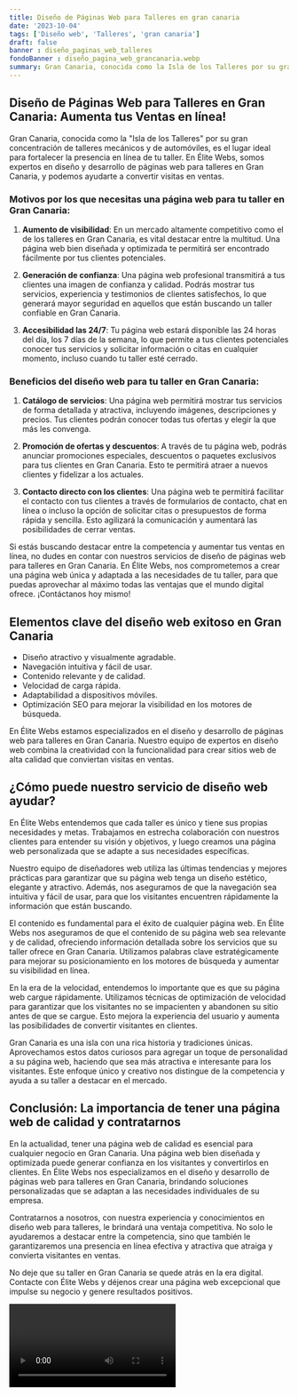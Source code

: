 ```yaml
---
title: Diseño de Páginas Web para Talleres en gran canaria
date: '2023-10-04'
tags: ['Diseño web', 'Talleres', 'gran canaria']
draft: false
banner : diseño_paginas_web_talleres
fondoBanner : diseño_pagina_web_grancanaria.webp
summary: Gran Canaria, conocida como la Isla de los Talleres por su gran concentración de talleres mecánicos y de automóviles, es el lugar ideal para fortalecer la presencia en línea de tu taller. En Élite Webs, somos expertos en diseño y desarrollo de páginas web para talleres en Gran Canaria, y podemos ayudarte a convertir visitas en ventas.
---
```


## Diseño de Páginas Web para Talleres en Gran Canaria: Aumenta tus Ventas en línea!

Gran Canaria, conocida como la "Isla de los Talleres" por su gran concentración de talleres mecánicos y de automóviles, es el lugar ideal para fortalecer la presencia en línea de tu taller. En Élite Webs, somos expertos en diseño y desarrollo de páginas web para talleres en Gran Canaria, y podemos ayudarte a convertir visitas en ventas.

### Motivos por los que necesitas una página web para tu taller en Gran Canaria:

1. **Aumento de visibilidad**: En un mercado altamente competitivo como el de los talleres en Gran Canaria, es vital destacar entre la multitud. Una página web bien diseñada y optimizada te permitirá ser encontrado fácilmente por tus clientes potenciales.

2. **Generación de confianza**: Una página web profesional transmitirá a tus clientes una imagen de confianza y calidad. Podrás mostrar tus servicios, experiencia y testimonios de clientes satisfechos, lo que generará mayor seguridad en aquellos que están buscando un taller confiable en Gran Canaria.

3. **Accesibilidad las 24/7**: Tu página web estará disponible las 24 horas del día, los 7 días de la semana, lo que permite a tus clientes potenciales conocer tus servicios y solicitar información o citas en cualquier momento, incluso cuando tu taller esté cerrado.

### Beneficios del diseño web para tu taller en Gran Canaria:

1. **Catálogo de servicios**: Una página web permitirá mostrar tus servicios de forma detallada y atractiva, incluyendo imágenes, descripciones y precios. Tus clientes podrán conocer todas tus ofertas y elegir la que más les convenga.

2. **Promoción de ofertas y descuentos**: A través de tu página web, podrás anunciar promociones especiales, descuentos o paquetes exclusivos para tus clientes en Gran Canaria. Esto te permitirá atraer a nuevos clientes y fidelizar a los actuales.

3. **Contacto directo con los clientes**: Una página web te permitirá facilitar el contacto con tus clientes a través de formularios de contacto, chat en línea o incluso la opción de solicitar citas o presupuestos de forma rápida y sencilla. Esto agilizará la comunicación y aumentará las posibilidades de cerrar ventas.

Si estás buscando destacar entre la competencia y aumentar tus ventas en línea, no dudes en contar con nuestros servicios de diseño de páginas web para talleres en Gran Canaria. En Élite Webs, nos comprometemos a crear una página web única y adaptada a las necesidades de tu taller, para que puedas aprovechar al máximo todas las ventajas que el mundo digital ofrece. ¡Contáctanos hoy mismo!

<GifSeo />

<Cta />

## Elementos clave del diseño web exitoso en Gran Canaria

- Diseño atractivo y visualmente agradable.
- Navegación intuitiva y fácil de usar.
- Contenido relevante y de calidad.
- Velocidad de carga rápida.
- Adaptabilidad a dispositivos móviles.
- Optimización SEO para mejorar la visibilidad en los motores de búsqueda.

En Élite Webs estamos especializados en el diseño y desarrollo de páginas web para talleres en Gran Canaria. Nuestro equipo de expertos en diseño web combina la creatividad con la funcionalidad para crear sitios web de alta calidad que conviertan visitas en ventas.

## ¿Cómo puede nuestro servicio de diseño web ayudar?

En Élite Webs entendemos que cada taller es único y tiene sus propias necesidades y metas. Trabajamos en estrecha colaboración con nuestros clientes para entender su visión y objetivos, y luego creamos una página web personalizada que se adapte a sus necesidades específicas.

Nuestro equipo de diseñadores web utiliza las últimas tendencias y mejores prácticas para garantizar que su página web tenga un diseño estético, elegante y atractivo. Además, nos aseguramos de que la navegación sea intuitiva y fácil de usar, para que los visitantes encuentren rápidamente la información que están buscando.

El contenido es fundamental para el éxito de cualquier página web. En Élite Webs nos aseguramos de que el contenido de su página web sea relevante y de calidad, ofreciendo información detallada sobre los servicios que su taller ofrece en Gran Canaria. Utilizamos palabras clave estratégicamente para mejorar su posicionamiento en los motores de búsqueda y aumentar su visibilidad en línea.

En la era de la velocidad, entendemos lo importante que es que su página web cargue rápidamente. Utilizamos técnicas de optimización de velocidad para garantizar que los visitantes no se impacienten y abandonen su sitio antes de que se cargue. Esto mejora la experiencia del usuario y aumenta las posibilidades de convertir visitantes en clientes.

Gran Canaria es una isla con una rica historia y tradiciones únicas. Aprovechamos estos datos curiosos para agregar un toque de personalidad a su página web, haciendo que sea más atractiva e interesante para los visitantes. Este enfoque único y creativo nos distingue de la competencia y ayuda a su taller a destacar en el mercado.

## Conclusión: La importancia de tener una página web de calidad y contratarnos

En la actualidad, tener una página web de calidad es esencial para cualquier negocio en Gran Canaria. Una página web bien diseñada y optimizada puede generar confianza en los visitantes y convertirlos en clientes. En Élite Webs nos especializamos en el diseño y desarrollo de páginas web para talleres en Gran Canaria, brindando soluciones personalizadas que se adaptan a las necesidades individuales de su empresa.

Contratarnos a nosotros, con nuestra experiencia y conocimientos en diseño web para talleres, le brindará una ventaja competitiva. No solo le ayudaremos a destacar entre la competencia, sino que también le garantizaremos una presencia en línea efectiva y atractiva que atraiga y convierta visitantes en ventas.

No deje que su taller en Gran Canaria se quede atrás en la era digital. Contacte con Élite Webs y déjenos crear una página web excepcional que impulse su negocio y genere resultados positivos.

<Video />

<CtaBot job='Talleres' city='gran canaria'/>

<Gmaps query='gran canaria+españa+maps' />